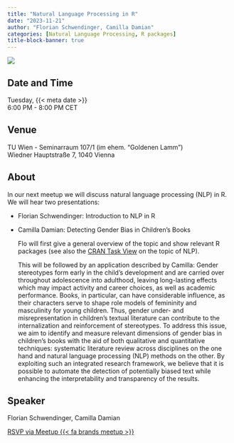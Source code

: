 ```yaml
---
title: "Natural Language Processing in R"
date: "2023-11-21"
author: "Florian Schwendinger, Camilla Damian"
categories: [Natural Language Processing, R packages]
title-block-banner: true
---
```


![](202311.avif){fig-alt="Flyer for the R-Ladies Vienna November 2023 event. All information described is available in the main text below."}

## Date and Time

Tuesday, {{< meta date >}}  
6:00 PM - 8:00 PM CET

## Venue

TU Wien - Seminarraum 107/1 (im ehem. "Goldenen Lamm")  
Wiedner Hauptstraße 7, 1040 Vienna

## About

In our next meetup we will discuss natural language processing (NLP) in R. We will hear two presentations:

-   Florian Schwendinger: Introduction to NLP in R

-   Camilla Damian: Detecting Gender Bias in Children's Books

    Flo will first give a general overview of the topic and show relevant R packages (see also the [CRAN Task View](https://cran.r-project.org/web/views/NaturalLanguageProcessing.html) on the topic of NLP).

    This will be followed by an application described by Camilla: Gender stereotypes form early in the child’s development and are carried over throughout adolescence into adulthood, leaving long-lasting effects which may impact activity and career choices, as well as academic performance. Books, in particular, can have considerable influence, as their characters serve to shape role models of femininity and masculinity for young children. Thus, gender under- and misrepresentation in children’s textual literature can contribute to the internalization and reinforcement of stereotypes. To address this issue, we aim to identify and measure relevant dimensions of gender bias in children’s books with the aid of both qualitative and quantitative techniques: systematic literature review across disciplines on the one hand and natural language processing (NLP) methods on the other. By exploiting such an integrated research framework, we believe that it is possible to automate the detection of potentially biased text while enhancing the interpretability and transparency of the results.
    
## Speaker

Florian Schwendinger, Camilla Damian

[RSVP via Meetup {{< fa brands meetup >}}](https://www.meetup.com/rladies-vienna/events/297374418){.btn .btn-outline-primary .rsvp}
